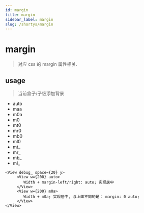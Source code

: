 ```yaml
---
id: margin
title: margin
sidebar_label: margin
slug: /shortys/margin
---
```


# margin

> 对应 css 的 margin 属性相关.

## usage

> 当前盒子/子级添加背景

- auto
- maa
- m0a
- m0
- mt0
- mr0
- mb0
- ml0
- mt_
- mr_
- mb_
- ml_

```tsx live
<View debug_ space={20} y>
     <View w={200} auto>
        Width + margin-left/right: auto; 实现居中
     </View>
     <View w={200} m0a>
        Width + m0a; 实现居中, 与上面不同的是： margin: 0 auto;
     </View>
</View>
```
